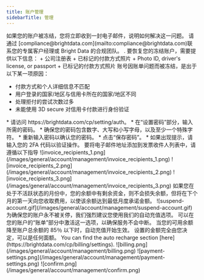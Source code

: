 ```yaml
---
title: 账户管理
sidebarTitle: 管理
---
```

<AccordionGroup>

<Accordion title="如何重新验证我的账户以解决账单问题？">
如果您的账户被冻结，您将立即收到一封电子邮件，说明如何解决这一问题。 请通过 [compliance@brightdata.com](mailto:compliance@brightdata.com)联系您的专属客户经理或 Bright Data 的合规团队。
. 要恢复您的冻结账户，需要提供以下信息：

<Tabs>
<Tab title="注册公司">
	+ 公司注册表
	+ 已标记的付款方式照片
</Tab>
<Tab title="非注册公司">
	+ Photo ID, driver's license, or passport
	+ 已标记的付款方式照片
</Tab>
</Tabs>
</Accordion>


<Accordion title="为什么我的账户因账单问题而被冻结？">
账号因账单问题而被冻结，是出于以下某一项原因：

* 付款方式和个人详细信息不匹配
* 用户登录的国家/地区与信用卡所在的国家/地区不同
* 处理拒付的尝试次数过多
* 未能使用 3D secure 对信用卡付款进行身份验证
</Accordion>

<Accordion title="如何为我的账户设置密码？">
* 请访问 https://brightdata.com/cp/setting/auth。
* 在“设置密码”部分，输入所需的密码。
* 确保您的密码包含数字、大写和小写字母，以及至少一个特殊字符。
* 重新输入密码以确认您的密码。
* 点击“保存密码”。
* 如果出现提示，请输入您的 2FA 代码以验证操作。
</Accordion>


<Accordion title="如何将用户添加到发票收件人列表？">
要将电子邮件地址添加到发票收件人列表中，请遵循以下指导

<Steps>
<Step title='点击“控制面板”侧栏上的“账单”按钮'>
</Step>

<Step title='点击顶部“更多...”按钮'>
</Step>

<Step title='在打开的菜单中，选择“发票收件人”'>
<Frame>
![invoice_recipients_1.png](/images/general/account/management/invoice_recipients_1.png)
</Frame>
</Step>

<Step title='在打开的“发票收件人”屏幕中，点击“+ 添加新收件人”按钮'>
<Frame>
![invoice_recipients_2.png](/images/general/account/management/invoice_recipients_2.png)
</Frame>
</Step>

<Step title="添加姓名和电子邮件地址">
</Step>

<Step title='点击“添加”按钮'>
<Frame>
![invoice_recipients_3.png](/images/general/account/management/invoice_recipients_3.png)
</Frame>
</Step>
</Steps>
</Accordion>


<Accordion title='如果我的账户整月都未处于“活跃”状态怎么办？'>
如果您在处于不活跃状态的月份中，您的余额中有剩余资金，则不会损失余额，但将在下个月的第一天向您收取费用，以使该余额达到最低月度承诺金额。
<Frame>
![suspend-account.gif](/images/general/account/management/suspend-account.gif)
</Frame>
</Accordion>


<Accordion title="如何防止我的账户被关停？">
为确保您的账户永不被关停，我们强烈建议您使用我们的自动充值选项。 可以在您的账户的“账单”部分中激活这一选项，以确保服务不会中断。 当您的可用余额降至账户总余额的 85％ 以下时，自动充值开始生效。 设置的金额完全由您决定，可以是任何面额。 You can find the auto recharge section [here](https://brightdata.com/cp/billing/settings).
<Frame>
![billing.png](/images/general/account/management/billing.png)
![payment-settings.png](/images/general/account/management/payment-settings.png)
![confirm.png](/images/general/account/management/confirm.png)
</Frame>
</Accordion>

</AccordionGroup>